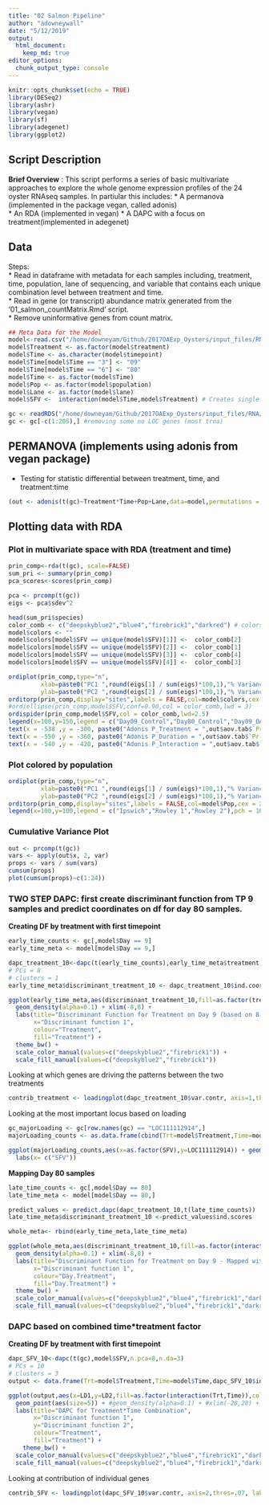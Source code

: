 ```yaml
---
title: "02 Salmon Pipeline"
author: "adowneywall"
date: "5/12/2019"
output: 
  html_document:
    keep_md: true
editor_options: 
  chunk_output_type: console
---
```


```r
knitr::opts_chunk$set(echo = TRUE)
library(DESeq2)
library(ashr)
library(vegan)
library(sf)
library(adegenet)
library(ggplot2)
```

## **Script Description**  

**Brief Overview** : This script performs a series of basic multivariate approaches to explore the whole genome expression profiles of the 24 oyster RNAseq samples. In partiular this includes:
* A permanova (implemented in the package vegan, called adonis)  
* An RDA (implemented in vegan)
* A DAPC with a focus on treatment(implemented in adegenet)

## **Data**  

Steps:  
* Read in dataframe with metadata for each samples including, treatment, time, population, lane of sequencing, and variable that contains each unique combination level between treatment and time.  
* Read in gene (or transcript) abundance matrix generated from the '01_salmon_countMatrix.Rmd' script.  
* Remove uninformative genes from count matrix.  

```r
## Meta Data for the Model
model<-read.csv("/home/downeyam/Github/2017OAExp_Oysters/input_files/RNA/metadata_cvirginica_rna_meta.txt", header=TRUE)
model$Treatment <- as.factor(model$treatment)
model$Time <- as.character(model$timepoint)
model$Time[model$Time == "3"] <- "09"
model$Time[model$Time == "6"] <- "80"
model$Time <- as.factor(model$Time)
model$Pop <- as.factor(model$population)
model$Lane <- as.factor(model$lane)
model$SFV <-  interaction(model$Time,model$Treatment) # Creates single factor variable for combination of time and treatment

gc <- readRDS("/home/downeyam/Github/2017OAExp_Oysters/input_files/RNA/salmon_pipeline/run20180512_gene_abundMatrix_.RData")
gc <- gc[-c(1:205),] #removing some no LOC genes (most trna)
```

## PERMANOVA (implements using adonis from vegan package)

* Testing for statistic differential between treatment, time, and treatment:time  

```r
(out <- adonis(t(gc)~Treatment*Time+Pop+Lane,data=model,permutations = 5000))
```

## Plotting data with RDA  

### Plot in multivariate space with RDA (treatment and time)
```r
prin_comp<-rda(t(gc), scale=FALSE)
sum_pri <- summary(prin_comp)
pca_scores<-scores(prin_comp)

pca <- prcomp(t(gc))
eigs <- pca$sdev^2

head(sum_pri$species)
color_comb <- c("deepskyblue2","blue4","firebrick1","darkred") # colors for population 
model$colors <- "" 
model$colors[model$SFV == unique(model$SFV)[1]] <-  color_comb[2]
model$colors[model$SFV == unique(model$SFV)[2]] <-  color_comb[1]
model$colors[model$SFV == unique(model$SFV)[3]] <-  color_comb[4]
model$colors[model$SFV == unique(model$SFV)[4]] <-  color_comb[3]

ordiplot(prin_comp,type="n",
         xlab=paste0("PC1 ",round(eigs[1] / sum(eigs)*100,1),"% Variance Explained)"),
         ylab=paste0("PC2 ",round(eigs[2] / sum(eigs)*100,1),"% Variance Explained)"))
orditorp(prin_comp,display="sites",labels = FALSE,col=model$colors,cex = 2,pch = 16,)
#ordiellipse(prin_comp,model$SFV,conf=0.90,col = color_comb,lwd = 3)
ordispider(prin_comp,model$SFV,col = color_comb,lwd=2.5)
legend(x=100,y=150,legend = c("Day09_Control","Day80_Control","Day09_OA","Day80_OA"),pch = 16,col=color_comb,xpd = .25)
text(x = -538 ,y = -300, paste0("Adonis P_Treatment = ",out$aov.tab$`Pr(>F)`[1],"*"))
text(x = -550 ,y = -360, paste0("Adonis P_Duration = ",out$aov.tab$`Pr(>F)`[2],"*"))
text(x = -540 ,y = -420, paste0("Adonis P_Interaction = ",out$aov.tab$`Pr(>F)`[5]))
```

### Plot colored by population  
```r
ordiplot(prin_comp,type="n",
         xlab=paste0("PC1 ",round(eigs[1] / sum(eigs)*100,1),"% Variance Explained)"),
         ylab=paste0("PC2 ",round(eigs[2] / sum(eigs)*100,1),"% Variance Explained)"))
orditorp(prin_comp,display="sites",labels = FALSE,col=model$Pop,cex = 2,pch = 16)
legend(x=100,y=100,legend = c("Ipswich","Rowley 1","Rowley 2"),pch = 16,col=unique(model$Pop),xpd = .25)
```
  
### Cumulative Variance Plot  
```r
out <- prcomp(t(gc))
vars <- apply(out$x, 2, var)  
props <- vars / sum(vars)
cumsum(props)
plot(cumsum(props)~c(1:24))
```

### TWO STEP DAPC: first create discriminant function from TP 9 samples and predict coordinates on df for day 80 samples.  
  
**Creating DF by treatment with first timepoint**  
```r
early_time_counts <- gc[,model$Day == 9]
early_time_meta <- model[model$Day == 9,]

dapc_treatment_10<-dapc(t(early_time_counts),early_time_meta$treatment,n.pca=8,n.da=2)
# PCs = 8
# clusters = 1
early_time_meta$discriminant_treatment_10 <- dapc_treatment_10$ind.coord

ggplot(early_time_meta,aes(discriminant_treatment_10,fill=as.factor(treatment),colour=as.factor(treatment))) + 
  geom_density(alpha=0.1) + xlim(-8,8) + 
  labs(title="Discriminant Function for Treatment on Day 9 (based on 8 PCs)",
       x="Discriminant function 1",
       colour="Treatment",
       fill="Treatment") +
  theme_bw() +
  scale_color_manual(values=c("deepskyblue2","firebrick1")) +
  scale_fill_manual(values=c("deepskyblue2","firebrick1"))
```

Looking at which genes are driving the patterns between the two treatments
```r
contrib_treatment <- loadingplot(dapc_treatment_10$var.contr, axis=1,thres=.05, lab.jitter=1)
```

Looking at the most important locus based on loading
```r
gc_majorLoading <- gc[row.names(gc) == "LOC111112914",]
majorLoading_counts <- as.data.frame(cbind(Trt=model$Treatment,Time=model$Time,SFV=model$SFV,Pop=model$Pop,t(gc_majorLoading)))

ggplot(majorLoading_counts,aes(x=as.factor(SFV),y=LOC111112914)) + geom_boxplot() + 
  labs(x= c("SFV"))
```

**Mapping Day 80 samples**  
```r
late_time_counts <- gc[,model$Day == 80]
late_time_meta <- model[model$Day == 80,]

predict_values <- predict.dapc(dapc_treatment_10,t(late_time_counts))
late_time_meta$discriminant_treatment_10 <-predict_values$ind.scores

whole_meta<- rbind(early_time_meta,late_time_meta)

ggplot(whole_meta,aes(discriminant_treatment_10,fill=as.factor(interaction(Day,treatment)),colour=as.factor(interaction(Day,treatment)))) + 
  geom_density(alpha=0.1) + xlim(-8,8) + 
  labs(title="Discriminant Function for Treatment on Day 9 - Mapped with Day 80 Samples",
       x="Discriminant function 1",
       colour="Day.Treatment",
       fill="Day.Treatment") +
  theme_bw() +
  scale_color_manual(values=c("deepskyblue2","blue4","firebrick1","darkred")) +
  scale_fill_manual(values=c("deepskyblue2","blue4","firebrick1","darkred"))

```

### DAPC based on combined time*treatment factor  
  
**Creating DF by treatment with first timepoint**  
```r
dapc_SFV_10<-dapc(t(gc),model$SFV,n.pca=8,n.da=3)
# PCs = 10
# clusters = 3
output <- data.frame(Trt=model$Treatment,Time=model$Time,dapc_SFV_10$ind.coord)

ggplot(output,aes(x=LD1,y=LD2,fill=as.factor(interaction(Trt,Time)),colour=as.factor(interaction(Trt,Time)))) + 
  geom_point(aes(size=5)) + #geom_density(alpha=0.1) + #xlim(-28,28) + 
  labs(title="DAPC for Treatment*Time Combination",
       x="Discriminant function 1",
       y="Discriminant function 2",
       colour="Treatment",
       fill="Treatment") +
    theme_bw() +
  scale_color_manual(values=c("deepskyblue2","blue4","firebrick1","darkred")) +
  scale_fill_manual(values=c("deepskyblue2","blue4","firebrick1","darkred"))
```

Looking at contribution of individual genes
```r
contrib_SFV <- loadingplot(dapc_SFV_10$var.contr, axis=2,thres=.07, lab.jitter=1)
```
